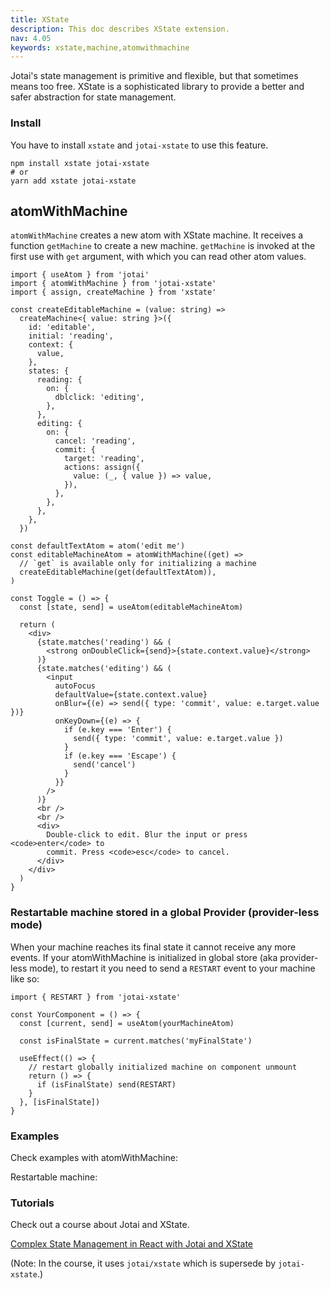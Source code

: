 ```yaml
---
title: XState
description: This doc describes XState extension.
nav: 4.05
keywords: xstate,machine,atomwithmachine
---
```


Jotai's state management is primitive and flexible,
but that sometimes means too free.
XState is a sophisticated library to provide
a better and safer abstraction for state management.

### Install

You have to install `xstate` and `jotai-xstate` to use this feature.

```
npm install xstate jotai-xstate
# or
yarn add xstate jotai-xstate
```

## atomWithMachine

`atomWithMachine` creates a new atom with XState machine.
It receives a function `getMachine` to create a new machine.
`getMachine` is invoked at the first use with `get` argument,
with which you can read other atom values.

```tsx
import { useAtom } from 'jotai'
import { atomWithMachine } from 'jotai-xstate'
import { assign, createMachine } from 'xstate'

const createEditableMachine = (value: string) =>
  createMachine<{ value: string }>({
    id: 'editable',
    initial: 'reading',
    context: {
      value,
    },
    states: {
      reading: {
        on: {
          dblclick: 'editing',
        },
      },
      editing: {
        on: {
          cancel: 'reading',
          commit: {
            target: 'reading',
            actions: assign({
              value: (_, { value }) => value,
            }),
          },
        },
      },
    },
  })

const defaultTextAtom = atom('edit me')
const editableMachineAtom = atomWithMachine((get) =>
  // `get` is available only for initializing a machine
  createEditableMachine(get(defaultTextAtom)),
)

const Toggle = () => {
  const [state, send] = useAtom(editableMachineAtom)

  return (
    <div>
      {state.matches('reading') && (
        <strong onDoubleClick={send}>{state.context.value}</strong>
      )}
      {state.matches('editing') && (
        <input
          autoFocus
          defaultValue={state.context.value}
          onBlur={(e) => send({ type: 'commit', value: e.target.value })}
          onKeyDown={(e) => {
            if (e.key === 'Enter') {
              send({ type: 'commit', value: e.target.value })
            }
            if (e.key === 'Escape') {
              send('cancel')
            }
          }}
        />
      )}
      <br />
      <br />
      <div>
        Double-click to edit. Blur the input or press <code>enter</code> to
        commit. Press <code>esc</code> to cancel.
      </div>
    </div>
  )
}
```

### Restartable machine stored in a global Provider (provider-less mode)

When your machine reaches its final state it cannot receive any more events.
If your atomWithMachine is initialized in global store (aka provider-less mode),
to restart it you need to send a `RESTART` event to your machine like so:

```tsx
import { RESTART } from 'jotai-xstate'

const YourComponent = () => {
  const [current, send] = useAtom(yourMachineAtom)

  const isFinalState = current.matches('myFinalState')

  useEffect(() => {
    // restart globally initialized machine on component unmount
    return () => {
      if (isFinalState) send(RESTART)
    }
  }, [isFinalState])
}
```

### Examples

Check examples with atomWithMachine:

<CodeSandbox id="fxtoe3" />

Restartable machine:

<CodeSandbox id="n179xd" />

### Tutorials

Check out a course about Jotai and XState.

[Complex State Management in React with Jotai and XState](https://egghead.io/courses/complex-state-management-in-react-with-jotai-and-xstate-3be0a740)

(Note: In the course, it uses `jotai/xstate` which is supersede by `jotai-xstate`.)
